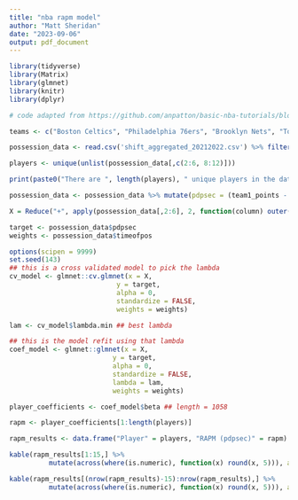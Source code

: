 ```yaml
---
title: "nba rapm model"
author: "Matt Sheridan"
date: "2023-09-06"
output: pdf_document
---
```


```r
library(tidyverse)
library(Matrix)
library(glmnet)
library(knitr)
library(dplyr)

# code adapted from https://github.com/anpatton/basic-nba-tutorials/blob/main/rapm/how_to_calculate_rapm.md

teams <- c("Boston Celtics", "Philadelphia 76ers", "Brooklyn Nets", "Toronto Raptors")

possession_data <- read.csv('shift_aggregated_20212022.csv') %>% filter((timeofpos > 0) & (team1id %in% teams) & (team2id %in% teams))

players <- unique(unlist(possession_data[,c(2:6, 8:12)]))

print(paste0("There are ", length(players), " unique players in the dataset."))
```


```r
possession_data <- possession_data %>% mutate(pdpsec = (team1_points - team2_points) / timeofpos)

X = Reduce("+", apply(possession_data[,2:6], 2, function(column) outer(column, players, "=="), simplify = F)) - Reduce("+", apply(possession_data[,8:12], 2, function(column) outer(column, players, "=="), simplify = F))

target <- possession_data$pdpsec
weights <- possession_data$timeofpos
```


```r
options(scipen = 9999)
set.seed(143)
## this is a cross validated model to pick the lambda
cv_model <- glmnet::cv.glmnet(x = X,
                           y = target,
                           alpha = 0, 
                           standardize = FALSE,
                           weights = weights)

lam <- cv_model$lambda.min ## best lambda

## this is the model refit using that lambda
coef_model <- glmnet::glmnet(x = X, 
                          y = target,
                          alpha = 0, 
                          standardize = FALSE,
                          lambda = lam,
                          weights = weights)

player_coefficients <- coef_model$beta ## length = 1058

rapm <- player_coefficients[1:length(players)]

rapm_results <- data.frame("Player" = players, "RAPM (pdpsec)" = rapm) %>% arrange(-rapm)

kable(rapm_results[1:15,] %>% 
          mutate(across(where(is.numeric), function(x) round(x, 5))), align = "c") 

kable(rapm_results[(nrow(rapm_results)-15):nrow(rapm_results),] %>% 
          mutate(across(where(is.numeric), function(x) round(x, 5))), align = "c")
```